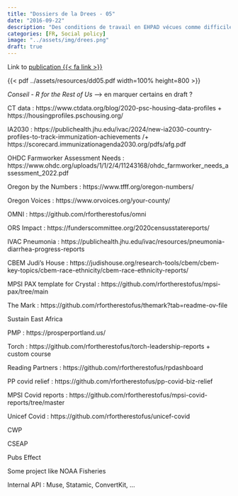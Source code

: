 ```yaml
---
title: "Dossiers de la Drees - 05"
date: "2016-09-22"
description: "Des conditions de travail en EHPAD vécues comme difficiles par des personnels très engagés"
categories: [FR, Social policy]
image: "../assets/img/drees.png"
draft: true
---
```


Link to [publication {{< fa link >}}](https://drees.solidarites-sante.gouv.fr/publications/les-dossiers-de-la-drees/des-conditions-de-travail-en-ehpad-vecues-comme-difficiles)

{{< pdf ../assets/resources/dd05.pdf width=100% height=800 >}}
 

_Conseil - R for the Rest of Us_ --> en marquer certains en draft ?

CT data : https://www.ctdata.org/blog/2020-psc-housing-data-profiles + https://housingprofiles.pschousing.org/

IA2030 : https://publichealth.jhu.edu/ivac/2024/new-ia2030-country-profiles-to-track-immunization-achievements /+ https://scorecard.immunizationagenda2030.org/pdfs/afg.pdf

OHDC Farmworker Assessment Needs : https://www.ohdc.org/uploads/1/1/2/4/11243168/ohdc_farmworker_needs_assessment_2022.pdf

Oregon by the Numbers : https://www.tfff.org/oregon-numbers/

Oregon Voices : https://www.orvoices.org/your-county/

OMNI : https://github.com/rfortherestofus/omni

ORS Impact : https://funderscommittee.org/2020censusstatereports/

IVAC Pneumonia : https://publichealth.jhu.edu/ivac/resources/pneumonia-diarrhea-progress-reports

CBEM Judi's House : https://judishouse.org/research-tools/cbem/cbem-key-topics/cbem-race-ethnicity/cbem-race-ethnicity-reports/

MPSI PAX template for Crystal : https://github.com/rfortherestofus/mpsi-pax/tree/main

The Mark : https://github.com/rfortherestofus/themark?tab=readme-ov-file

Sustain East Africa

PMP : https://prosperportland.us/

Torch : https://github.com/rfortherestofus/torch-leadership-reports + custom course

Reading Partners : https://github.com/rfortherestofus/rpdashboard

PP covid relief : https://github.com/rfortherestofus/pp-covid-biz-relief

MPSI Covid reports : https://github.com/rfortherestofus/mpsi-covid-reports/tree/master

Unicef Covid : https://github.com/rfortherestofus/unicef-covid

CWP 

CSEAP

Pubs Effect

Some project like NOAA Fisheries 

Internal API : Muse, Statamic, ConvertKit, ...